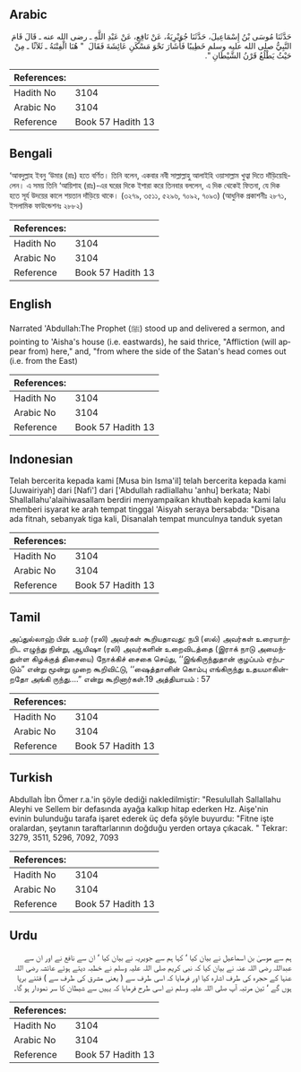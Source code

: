 ## Arabic


<div dir="rtl" lang="ar" style={{fontSize:'larger',backgroundColor:'#f8f9fa',padding:20}}>
حَدَّثَنَا مُوسَى بْنُ إِسْمَاعِيلَ، حَدَّثَنَا جُوَيْرِيَةُ، عَنْ نَافِعٍ، عَنْ عَبْدِ اللَّهِ ـ رضى الله عنه ـ قَالَ قَامَ النَّبِيُّ صلى الله عليه وسلم خَطِيبًا فَأَشَارَ نَحْوَ مَسْكَنِ عَائِشَةَ فَقَالَ ‏ "‏ هُنَا الْفِتْنَةُ ـ ثَلاَثًا ـ مِنْ حَيْثُ يَطْلُعُ قَرْنُ الشَّيْطَانِ ‏"‏‏.‏
</div>
<div style={{backgroundColor:'#f8f9fa',padding:20, marginBottom: 10}}><table> <thead> <tr> <th>References:</th> <th></th> </tr> </thead> <tbody><tr><td>Hadith No</td><td>3104</td></tr><tr><td>Arabic No</td><td>3104</td></tr><tr><td>Reference</td><td>Book 57 Hadith 13</td></tr></tbody></table></div>

## Bengali


<div dir="ltr" lang="bn" style={{fontSize:'larger',backgroundColor:'#f8f9fa',padding:20}}>
‘আবদুল্লাহ ইবনু ‘উমার (রাঃ) হতে বর্ণিত। তিনি বলেন, একবার নবী সাল্লাল্লাহু আলাইহি ওয়াসাল্লাম খুত্বা দিতে দাঁড়িয়েছিলেন। এ সময় তিনি ‘আয়িশাহ (রাঃ)-এর ঘরের দিকে ইশারা করে তিনবার বললেন, এ দিক থেকেই ফিতনা, যে দিক হতে সূর্য উদয়ের কালে শয়তান দাঁড়িয়ে থাকে। (৩২৭৯, ৩৫১১, ৫২৯৬, ৭০৯২, ৭০৯৩) (আধুনিক প্রকাশনীঃ ২৮৭১, ইসলামিক ফাউন্ডেশনঃ ২৮৮২)
</div>
<div style={{backgroundColor:'#f8f9fa',padding:20, marginBottom: 10}}><table> <thead> <tr> <th>References:</th> <th></th> </tr> </thead> <tbody><tr><td>Hadith No</td><td>3104</td></tr><tr><td>Arabic No</td><td>3104</td></tr><tr><td>Reference</td><td>Book 57 Hadith 13</td></tr></tbody></table></div>

## English


<div dir="ltr" lang="en" style={{fontSize:'larger',backgroundColor:'#f8f9fa',padding:20}}>
Narrated 'Abdullah:The Prophet (ﷺ) stood up and delivered a sermon, and pointing to 'Aisha's house (i.e. eastwards), he said thrice, "Affliction (will appear from) here," and, "from where the side of the Satan's head comes out (i.e. from the East)
</div>
<div style={{backgroundColor:'#f8f9fa',padding:20, marginBottom: 10}}><table> <thead> <tr> <th>References:</th> <th></th> </tr> </thead> <tbody><tr><td>Hadith No</td><td>3104</td></tr><tr><td>Arabic No</td><td>3104</td></tr><tr><td>Reference</td><td>Book 57 Hadith 13</td></tr></tbody></table></div>

## Indonesian


<div dir="ltr" lang="id" style={{fontSize:'larger',backgroundColor:'#f8f9fa',padding:20}}>
Telah bercerita kepada kami [Musa bin Isma'il] telah bercerita kepada kami [Juwairiyah] dari [Nafi'] dari ['Abdullah radliallahu 'anhu] berkata; Nabi Shallallahu'alaihiwasallam berdiri menyampaikan khutbah kepada kami lalu memberi isyarat ke arah tempat tinggal 'Aisyah seraya bersabda: "Disana ada fitnah, sebanyak tiga kali, Disanalah tempat munculnya tanduk syetan
</div>
<div style={{backgroundColor:'#f8f9fa',padding:20, marginBottom: 10}}><table> <thead> <tr> <th>References:</th> <th></th> </tr> </thead> <tbody><tr><td>Hadith No</td><td>3104</td></tr><tr><td>Arabic No</td><td>3104</td></tr><tr><td>Reference</td><td>Book 57 Hadith 13</td></tr></tbody></table></div>

## Tamil


<div dir="ltr" lang="ta" style={{fontSize:'larger',backgroundColor:'#f8f9fa',padding:20}}>
அப்துல்லாஹ் பின் உமர் (ரலி) அவர்கள் கூறியதாவது: நபி (ஸல்) அவர்கள் உரையாற்றிட எழுந்து நின்று, ஆயிஷா (ரலி) அவர்களின் உறைவிடத்தை (இராக் நாடு அமைந்துள்ள கிழக்குத் திசையை) நோக்கிச் சைகை செய்து, ‘‘இங்கிருந்துதான் குழப்பம் ஏற்படும்” என்று மூன்று முறை கூறிவிட்டு, ‘‘ஷைத்தானின் கொம்பு எங்கிருந்து உதயமாகின்றதோ அங்கி ருந்து....” என்று கூறினார்கள்.19 அத்தியாயம் : 57
</div>
<div style={{backgroundColor:'#f8f9fa',padding:20, marginBottom: 10}}><table> <thead> <tr> <th>References:</th> <th></th> </tr> </thead> <tbody><tr><td>Hadith No</td><td>3104</td></tr><tr><td>Arabic No</td><td>3104</td></tr><tr><td>Reference</td><td>Book 57 Hadith 13</td></tr></tbody></table></div>

## Turkish


<div dir="ltr" lang="tr" style={{fontSize:'larger',backgroundColor:'#f8f9fa',padding:20}}>
Abdullah İbn Ömer r.a.'in şöyle dediği nakledilmiştir: "Resulullah Sallallahu Aleyhi ve Sellem bir defasında ayağa kalkıp hitap ederken Hz. Aişe'nin evinin bulunduğu tarafa işaret ederek üç defa şöyle buyurdu: "Fitne işte oralardan, şeytanın taraftarlarının doğduğu yerden ortaya çıkacak. " Tekrar: 3279, 3511, 5296, 7092, 7093
</div>
<div style={{backgroundColor:'#f8f9fa',padding:20, marginBottom: 10}}><table> <thead> <tr> <th>References:</th> <th></th> </tr> </thead> <tbody><tr><td>Hadith No</td><td>3104</td></tr><tr><td>Arabic No</td><td>3104</td></tr><tr><td>Reference</td><td>Book 57 Hadith 13</td></tr></tbody></table></div>

## Urdu


<div dir="rtl" lang="ur" style={{fontSize:'larger',backgroundColor:'#f8f9fa',padding:20}}>
ہم سے موسیٰ بن اسماعیل نے بیان کیا ‘ کہا ہم سے جویریہ نے بیان کیا ‘ ان سے نافع نے اور ان سے عبداللہ رضی اللہ عنہ نے بیان کیا کہ نبی کریم صلی اللہ علیہ وسلم نے خطبہ دیتے ہوئے عائشہ رضی اللہ عنہا کے حجرہ کی طرف اشارہ کیا اور فرمایا کہ اسی طرف سے ( یعنی مشرق کی طرف سے ) فتنے برپا ہوں گے ‘ تین مرتبہ آپ صلی اللہ علیہ وسلم نے اسی طرح فرمایا کہ یہیں سے شیطان کا سر نمودار ہو گا۔
</div>
<div style={{backgroundColor:'#f8f9fa',padding:20, marginBottom: 10}}><table> <thead> <tr> <th>References:</th> <th></th> </tr> </thead> <tbody><tr><td>Hadith No</td><td>3104</td></tr><tr><td>Arabic No</td><td>3104</td></tr><tr><td>Reference</td><td>Book 57 Hadith 13</td></tr></tbody></table></div>